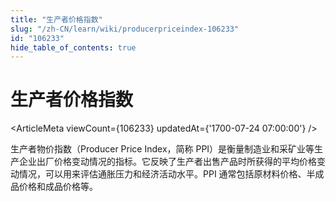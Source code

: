```yaml
---
title: "生产者价格指数"
slug: "/zh-CN/learn/wiki/producerpriceindex-106233"
id: "106233"
hide_table_of_contents: true
---
```



# 生产者价格指数

<ArticleMeta viewCount={106233} updatedAt={'1700-07-24 07:00:00'} />

生产者物价指数（Producer Price Index，简称 PPI）是衡量制造业和采矿业等生产企业出厂价格变动情况的指标。它反映了生产者出售产品时所获得的平均价格变动情况，可以用来评估通胀压力和经济活动水平。PPI 通常包括原材料价格、半成品价格和成品价格等。

